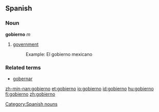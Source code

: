 ==Spanish==
===Noun===
'''gobierno''' ''m''

#[[government]]
#:Example: El gobierno mexicano

===Related terms===
* [[gobernar]]

[[Category:Spanish nouns]]

[[zh-min-nan:gobierno]]
[[et:gobierno]]
[[io:gobierno]]
[[id:gobierno]]
[[hu:gobierno]]
[[fi:gobierno]]
[[zh:gobierno]]